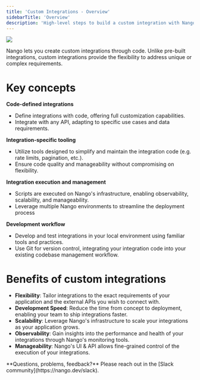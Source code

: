 ```yaml
---
title: 'Custom Integrations - Overview'
sidebarTitle: 'Overview'
description: 'High-level steps to build a custom integration with Nango.'
---
```


<Frame>
  <img src="/images/nango-custom-data-flow.png" />
</Frame>

Nango lets you create custom integrations through code. Unlike pre-built integrations, custom integrations provide the flexibility to address unique or complex requirements.

# Key concepts

**Code-defined integrations**
- Define integrations with code, offering full customization capabilities.
- Integrate with any API, adapting to specific use cases and data requirements.

**Integration-specific tooling**
- Utilize tools designed to simplify and maintain the integration code (e.g. rate limits, pagination, etc.).
- Ensure code quality and manageability without compromising on flexibility.

**Integration execution and management**
- Scripts are executed on Nango's infrastructure, enabling observability, scalability, and manageability.
- Leverage multiple Nango environments to streamline the deployment process

**Development workflow**
- Develop and test integrations in your local environment using familiar tools and practices.
- Use Git for version control, integrating your integration code into your existing codebase management workflow.

# Benefits of custom integrations
- **Flexibility**: Tailor integrations to the exact requirements of your application and the external APIs you wish to connect with.
- **Development Speed**: Reduce the time from concept to deployment, enabling your team to ship integrations faster.
- **Scalability**: Leverage Nango's infrastructure to scale your integrations as your application grows.
- **Observability**: Gain insights into the performance and health of your integrations through Nango's monitoring tools.
- **Manageability**: Nango's UI & API allows fine-grained control of the execution of your integrations.

<Tip>
**Questions, problems, feedback?** Please reach out in the [Slack community](https://nango.dev/slack).
</Tip>